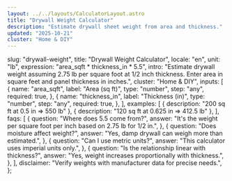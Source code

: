 ```yaml
---
layout: ../../layouts/CalculatorLayout.astro
title: "Drywall Weight Calculator"
description: "Estimate drywall sheet weight from area and thickness."
updated: "2025-10-21"
cluster: "Home & DIY"
---
```



  slug: "drywall-weight",
  title: "Drywall Weight Calculator",
  locale: "en",
  unit: "lb",
  expression: "area_sqft * thickness_in * 5.5",
  intro:
    "Estimate drywall weight assuming 2.75 lb per square foot at 1/2 inch thickness. Enter area in square feet and panel thickness in inches.",
  cluster: "Home & DIY",
  inputs: [
    {
      name: "area_sqft",
      label: "Area (sq ft)",
      type: "number",
      step: "any",
      required: true,
    },
    {
      name: "thickness_in",
      label: "Thickness (in)",
      type: "number",
      step: "any",
      required: true,
    },
  ],
  examples: [
    { description: "200 sq ft at 0.5 in ⇒ 550 lb" },
    { description: "120 sq ft at 0.625 in ⇒ 412.5 lb" },
  ],
  faqs: [
    {
      question: "Where does 5.5 come from?",
      answer: "It's the weight per square foot per inch based on 2.75 lb for 1/2 in.",
    },
    {
      question: "Does moisture affect weight?",
      answer: "Yes, damp drywall can weigh more than estimated.",
    },
    {
      question: "Can I use metric units?",
      answer: "This calculator uses imperial units only.",
    },
    {
      question: "Is the relationship linear with thickness?",
      answer: "Yes, weight increases proportionally with thickness.",
    },
  ],
  disclaimer:
    "Verify weights with manufacturer data for precise needs.",
};

<Calculator schema={schema} />
